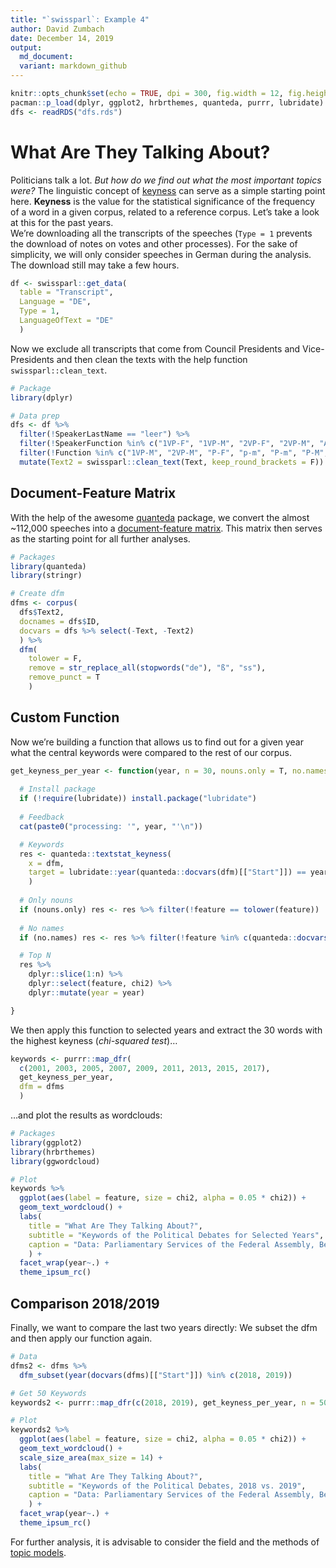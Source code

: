 ```yaml
---
title: "`swissparl`: Example 4"
author: David Zumbach
date: December 14, 2019
output:
  md_document:
  variant: markdown_github
---
```

  
```r
knitr::opts_chunk$set(echo = TRUE, dpi = 300, fig.width = 12, fig.height = 8, message = FALSE)
pacman::p_load(dplyr, ggplot2, hrbrthemes, quanteda, purrr, lubridate)
dfs <- readRDS("dfs.rds")
```

# What Are They Talking About?
Politicians talk a lot. *But how do we find out what the most important topics were?* The linguistic concept of [keyness](https://en.wikipedia.org/wiki/Keyword_(linguistics)) can serve as a simple starting point here. **Keyness** is the value for the statistical significance of the frequency of a word in a given corpus, related to a reference corpus. Let's take a look at this for the past years.   
We're downloading all the transcripts of the speeches (`Type = 1` prevents the download of notes on votes and other processes). For the sake of simplicity, we will only consider speeches in German during the analysis. The download still may take a few hours.

```r
df <- swissparl::get_data(
  table = "Transcript", 
  Language = "DE",
  Type = 1,
  LanguageOfText = "DE"
  )
```

Now we exclude all transcripts that come from Council Presidents and Vice-Presidents and then clean the texts with the help function `swissparl::clean_text`.

```r
# Package
library(dplyr)

# Data prep
dfs <- df %>%
  filter(!SpeakerLastName == "leer") %>% 
  filter(!SpeakerFunction %in% c("1VP-F", "1VP-M", "2VP-F", "2VP-M", "AP-M", "P-F", "P-M")) %>% 
  filter(!Function %in% c("1VP-M", "2VP-M", "P-F", "p-m", "P-m", "P-M", "P-MM")) %>% 
  mutate(Text2 = swissparl::clean_text(Text, keep_round_brackets = F))
```

## Document-Feature Matrix
With the help of the awesome [quanteda](https://quanteda.io/index.html) package, we convert the almost ~112,000 speeches into a [document-feature matrix](https://tutorials.quanteda.io/basic-operations/dfm/). This matrix then serves as the starting point for all further analyses.  

```r
# Packages
library(quanteda)
library(stringr)

# Create dfm
dfms <- corpus(
  dfs$Text2,
  docnames = dfs$ID,
  docvars = dfs %>% select(-Text, -Text2)
  ) %>% 
  dfm(
    tolower = F,
    remove = str_replace_all(stopwords("de"), "ß", "ss"),
    remove_punct = T
    )
```

## Custom Function
Now we're building a function that allows us to find out for a given year what the central keywords were compared to the rest of our corpus.

```r
get_keyness_per_year <- function(year, n = 30, nouns.only = T, no.names = T, dfm) {
  
  # Install package
  if (!require(lubridate)) install.package("lubridate")
  
  # Feedback
  cat(paste0("processing: '", year, "'\n"))

  # Keywords
  res <- quanteda::textstat_keyness(
    x = dfm,
    target = lubridate::year(quanteda::docvars(dfm)[["Start"]]) == year
    )
  
  # Only nouns
  if (nouns.only) res <- res %>% filter(!feature == tolower(feature)) 
  
  # No names
  if (no.names) res <- res %>% filter(!feature %in% c(quanteda::docvars(dfm)[["SpeakerLastName"]], quanteda::docvars(dfm)[["SpeakerFirstName"]])) 

  # Top N
  res %>% 
    dplyr::slice(1:n) %>% 
    dplyr::select(feature, chi2) %>% 
    dplyr::mutate(year = year)

}
```

We then apply this function to selected years and extract the 30 words with the highest keyness (*chi-squared test*)...

```r
keywords <- purrr::map_dfr(
  c(2001, 2003, 2005, 2007, 2009, 2011, 2013, 2015, 2017), 
  get_keyness_per_year, 
  dfm = dfms
  )
```

...and plot the results as wordclouds:

```r
# Packages
library(ggplot2)
library(hrbrthemes)
library(ggwordcloud)

# Plot
keywords %>%
  ggplot(aes(label = feature, size = chi2, alpha = 0.05 * chi2)) +
  geom_text_wordcloud() +
  labs(
    title = "What Are They Talking About?",
    subtitle = "Keywords of the Political Debates for Selected Years",
    caption = "Data: Parliamentary Services of the Federal Assembly, Bern"
    ) +
  facet_wrap(year~.) +
  theme_ipsum_rc()
```

## Comparison 2018/2019
Finally, we want to compare the last two years directly: We subset the dfm and then apply our function again. 

```r
# Data 
dfms2 <- dfms %>% 
  dfm_subset(year(docvars(dfms)[["Start"]]) %in% c(2018, 2019))

# Get 50 Keywords 
keywords2 <- purrr::map_dfr(c(2018, 2019), get_keyness_per_year, n = 50, dfm = dfms2)

# Plot
keywords2 %>%
  ggplot(aes(label = feature, size = chi2, alpha = 0.05 * chi2)) +
  geom_text_wordcloud() +
  scale_size_area(max_size = 14) +
  labs(
    title = "What Are They Talking About?",
    subtitle = "Keywords of the Political Debates, 2018 vs. 2019",
    caption = "Data: Parliamentary Services of the Federal Assembly, Bern"
    ) +
  facet_wrap(year~.) +
  theme_ipsum_rc()
```

For further analysis, it is advisable to consider the field and the methods of [topic models](https://en.wikipedia.org/wiki/Topic_model).
